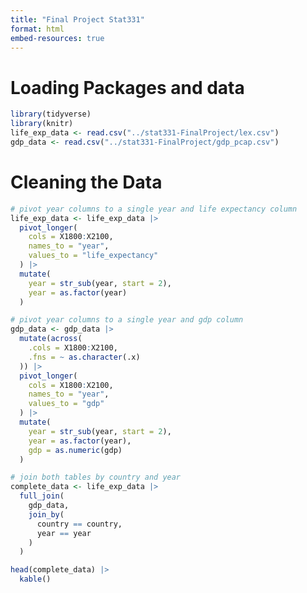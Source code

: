 ```yaml
---
title: "Final Project Stat331"
format: html
embed-resources: true
---
```


# Loading Packages and data

```r
library(tidyverse)
library(knitr)
life_exp_data <- read.csv("../stat331-FinalProject/lex.csv")
gdp_data <- read.csv("../stat331-FinalProject/gdp_pcap.csv")
```

# Cleaning the Data 

```r
# pivot year columns to a single year and life expectancy column
life_exp_data <- life_exp_data |>
  pivot_longer(
    cols = X1800:X2100,
    names_to = "year",
    values_to = "life_expectancy"
  ) |>
  mutate(
    year = str_sub(year, start = 2),
    year = as.factor(year)
  )

# pivot year columns to a single year and gdp column
gdp_data <- gdp_data |>
  mutate(across(
    .cols = X1800:X2100,
    .fns = ~ as.character(.x)
  )) |>
  pivot_longer(
    cols = X1800:X2100,
    names_to = "year",
    values_to = "gdp"
  ) |>
  mutate(
    year = str_sub(year, start = 2),
    year = as.factor(year),
    gdp = as.numeric(gdp)
  )

# join both tables by country and year
complete_data <- life_exp_data |>
  full_join(
    gdp_data,
    join_by(
      country == country,
      year == year
    )
  )

head(complete_data) |>
  kable()

```